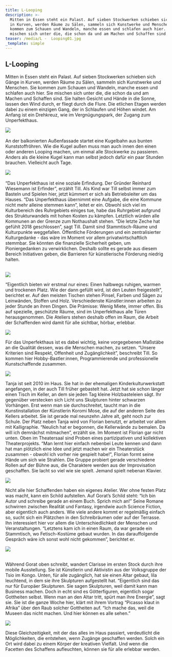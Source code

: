 ```yaml
---
title: L-Looping
description: >-
  Mitten in Essen steht ein Palast. Auf sieben Stockwerken schieben sich Gänge
  in Kurven, werden Räume zu Sälen, sammeln sich Kunstwerke und Menschen. Sie
  kommen zum Schauen und Wandeln, manche essen und schlafen auch hier. Sie
  mischen sich unter die, die schon da und am Machen und Schaffen sind.
teaser: /media/L -  Looping01.jpg
_template: simple
---
```


## L-Looping

Mitten in Essen steht ein Palast. Auf sieben Stockwerken schieben sich Gänge in Kurven, werden Räume zu Sälen, sammeln sich Kunstwerke und Menschen. Sie kommen zum Schauen und Wandeln, manche essen und schlafen auch hier. Sie mischen sich unter die, die schon da und am Machen und Schaffen sind. Sie halten Gesicht und Hände in die Sonne, lassen den Wind durch, er fliegt durch die Flure. Die etlichen Etagen werden dabei zu einem einzigen Gang, der in Schlaufen und Höhen windet. Am Anfang ist ein Drehkreuz, wie im Vergnügungspark, der Zugang zum Unperfekthaus.

![](</media/Looping 01.jpg>)\
\
An der balkonierten Außenfassade startet eine Kugelbahn aus bunten Kunststoffröhren. Wie die Kugel außen muss man auch innen den einen oder anderen Looping machen, um einmal alle Stockwerke zu passieren. Anders als die kleine Kugel kann man selbst jedoch dafür ein paar Stunden brauchen. Vielleicht auch Tage.

![](</media/Looping 02.jpg>)\
\
“Das Unperfekthaus ist eine soziale Erfindung. Der Gründer Reinhard Wiesemann ist Erfinder”, erzählt Till. Als Kind war Till selbst immer zum Basteln und Spielen hier, jetzt kümmert er sich als Betriebsleiter um das Hauses. “Das Unperfekthaus übernimmt eine Aufgabe, die eine Kommune nicht mehr alleine stemmen kann”, leitet er ein. Obwohl sich viel im Kulturbereich des Ruhrgebiets einiges tue, habe das Ruhrgebiet aufgrund des Strukturwandels mit hohen Kosten zu kämpfen. Letztlich würden alle Kommunen an der Grenze zum Nothaushalt stehen. “Die letzte Zeche hat gefühlt 2018 geschlossen”, sagt Till. Damit sind Stammtisch-Räume und Kulturpunkte weggefallen. Öffentliche Förderungen und ein zentralisierter Kulturgedanke - das wäre im Moment vor allem privatwirtschaftlich stemmbar. Sie könnten die finanzielle Sicherheit geben, um Pioniergedanken zu verwirklichen. Deshalb sollte es gerade aus diesem Bereich Initiativen geben, die Barrieren für künstlerische Förderung niedrig halten.

\
![](</media/Looping 03.jpg>)

“Eigentlich bieten wir erstmal nur eines: Einen halbwegs ruhigen, warmen und trockenen Platz. Wie der dann gefüllt wird, ist den Leuten freigestellt", berichtet er. Auf den meisten Tischen stehen Pinsel, Farben und Sägen zu Leinwänden, Stoffen und Holz. Verschiedenste Künstler\:innen arbeiten zu jeder Stunde an ihren Dingen. Die Prämisse: Wenig Miete, immer offen. Bis auf spezielle, geschützte Räume, sind im Unperfekthaus alle Türen herausgenommen. Die Ateliers stehen deshalb offen im Raum, die Arbeit der Schaffenden wird damit für alle sichtbar, hörbar, erlebbar.

![](</media/Looping 04.jpg>)

Für das Unperfekthaus ist es dabei wichtig, keine vorgegebenen Maßstäbe an die Qualität dessen, was die Menschen machen, zu setzen. “Unsere Kriterien sind Respekt, Offenheit und Zugänglichkeit”, beschreibt Till. So kommen hier Hobby-Bastler\:innen, Programmierende und professionelle Kunstschaffende zusammen.

![](</media/Looping 05.jpg>)

Tanja ist seit 2010 im Haus. Sie hat in der ehemaligen Kinderkulturwerkstatt angefangen, in der auch Till früher gebastelt hat. Jetzt hat sie schon länger einen Tisch im Keller, an dem sie jeden Tag kleine Holzbasteleien sägt. Ihr gegenüber verstecken sich Licht uns Skulpturen hinter schwarzen Vorhängen. Erst wenn man sie durchschreitet, taucht man in die Kunstinstallation der Künstlerin Koromi Mose, die auf der anderen Seite des Kellers arbeitet. Sie ist gerade mal neunzehn Jahre alt, geht noch zur Schule. Der Platz neben Tanja wird von Florian benutzt, er arbeitet vor allem mit Kalligraphie. “Neulich hat er begonnen, die Kellerwände zu bemalen. Da will ich demnächst mitmachen”, erzählt sie. Im Moment ist Florian gar nicht unten. Oben im Theatersaal sind Proben eines partizipativen und kollektiven Theaterprojekts. “Man lernt hier einfach nebenbei Leute kennen und dann hat man plötzlich eine Idee und jetzt machen wir ein Theaterstück zusammen - obwohl ich vorher nie gespielt habe!", Florian formt seine Hände um sich wie Strahlen. Die Gruppe probiert gerade verschiedene Rollen auf der Bühne aus, die Charaktere werden aus der Improvisation geschaffen. Sie lacht so viel wie sie spielt. Jemand spielt nebenan Klavier.

![](</media/Looping 06.jpg>)

Nicht alle hier Schaffenden haben ein eigenes Atelier. Wer ohne festen Platz was macht, kann ein Schild aufstellen. Auf Gorat’s Schild steht: “Ich bin Autor und schreibe gerade an einem Buch. Sprich mich an!” Seine Romane schwirren zwischen Realität und Fantasy, irgendwie auch Science Fiction, aber eigentlich auch anders. Wie viele andere kommt er regelmäßig einfach so, sucht sich ein Plätzchen in den Schreibräumen oder auf der Terrasse. Ihn interessiert hier vor allem die Unterschiedlichkeit der Menschen und Veranstaltungen. “Letztens kam ich in einen Raum, da war gerade ein Stammtisch, wo Fetisch-Kostüme gebaut wurden. In das darauffolgende Gespräch wäre ich sonst wohl nicht gekommen”, berichtet er.

![](</media/Looping 07.jpg>)

\
Während Gorat oben schreibt, wandert Clarisse im ersten Stock durch ihre mobile Ausstellung. Sie ist Künstlerin und Aktivistin aus der Volksgruppe der Tsio im Kongo. Unten, für alle zugänglich, hat sie einen Altar gebaut, lila leuchtend, in dem sie ihre Skulpturen aufgestellt hat. “Eigentlich sind das nur für Europäer Skulpturen. Sie sagen Skulpturen, weil damit kann man Business machen. Doch in echt sind es Götterfiguren, eigentlich sogar Gottheiten selbst. Wenn man an den Altar tritt, spürt man ihre Energie”, sagt sie. Sie ist die ganze Woche hier, klärt mit ihrem Vortrag “Picasso klaut in Afrika” über den Raub solcher Gottheiten auf. “Ich mache das, weil die Museen das nicht machen. Und hier können es alle sehen.”

![](</media/Looping 08.jpg>)

Diese Gleichzeitigkeit, mit der das alles im Haus passiert, verdeutlicht die Möglichkeiten, die entstehen, wenn Zugänge geschaffen werden. Solch ein Ort wird dabei zu einem Körper der kreativen Vielfalt. Und wenn die Facetten des Schaffens aufleuchten, können sie für alle erlebbar werden.
